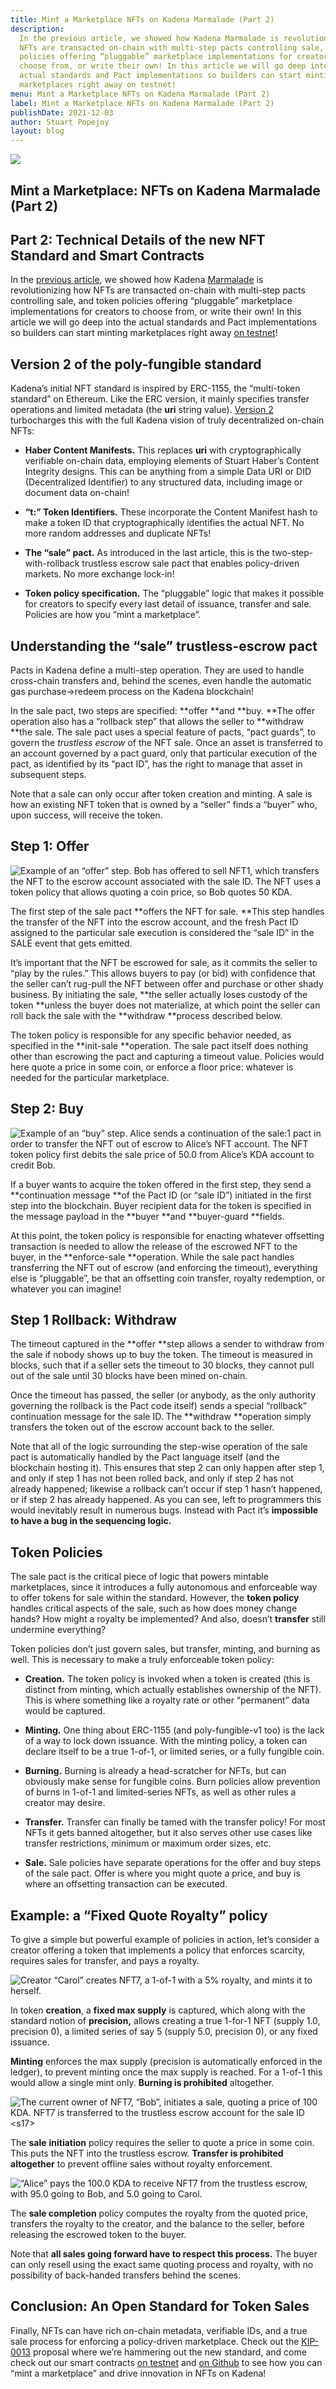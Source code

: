 ```yaml
---
title: Mint a Marketplace NFTs on Kadena Marmalade (Part 2)
description:
  In the previous article, we showed how Kadena Marmalade is revolutionizing how
  NFTs are transacted on-chain with multi-step pacts controlling sale, and token
  policies offering “pluggable” marketplace implementations for creators to
  choose from, or write their own! In this article we will go deep into the
  actual standards and Pact implementations so builders can start minting
  marketplaces right away on testnet!
menu: Mint a Marketplace NFTs on Kadena Marmalade (Part 2)
label: Mint a Marketplace NFTs on Kadena Marmalade (Part 2)
publishDate: 2021-12-03
author: Stuart Popejoy
layout: blog
---
```


![](/assets/blog/1_BEuMAVlJ32_pP984cFKAwQ.webp)

## Mint a Marketplace: NFTs on Kadena Marmalade (Part 2)

## Part 2: Technical Details of the new NFT Standard and Smart Contracts

In the
[previous article](https://medium.com/kadena-io/mint-a-marketplace-nfts-on-kadena-marmalade-part-1-2262cbfa5296),
we showed how Kadena [Marmalade](http://marmalade.art) is revolutionizing how
NFTs are transacted on-chain with multi-step pacts controlling sale, and token
policies offering “pluggable” marketplace implementations for creators to choose
from, or write their own! In this article we will go deep into the actual
standards and Pact implementations so builders can start minting marketplaces
right away [on testnet](https://kadena-io.github.io/marmalade/)!

## Version 2 of the poly-fungible standard

Kadena’s initial NFT standard is inspired by ERC-1155, the “multi-token
standard” on Ethereum. Like the ERC version, it mainly specifies transfer
operations and limited metadata (the **uri** string value).
[Version 2](https://github.com/kadena-io/KIPs/pull/20) turbocharges this with
the full Kadena vision of truly decentralized on-chain NFTs:

- **Haber Content Manifests.** This replaces **uri** with cryptographically
  verifiable on-chain data, employing elements of Stuart Haber’s Content
  Integrity designs. This can be anything from a simple Data URI or DID
  (Decentralized Identifier) to any structured data, including image or document
  data on-chain!

- **“t:” Token Identifiers.** These incorporate the Content Manifest hash to
  make a token ID that cryptographically identifies the actual NFT. No more
  random addresses and duplicate NFTs!

- **The “sale” pact.** As introduced in the last article, this is the
  two-step-with-rollback trustless escrow sale pact that enables policy-driven
  markets. No more exchange lock-in!

- **Token policy specification.** The “pluggable” logic that makes it possible
  for creators to specify every last detail of issuance, transfer and sale.
  Policies are how you “mint a marketplace”.

## Understanding the “sale” trustless-escrow pact

Pacts in Kadena define a multi-step operation. They are used to handle
cross-chain transfers and, behind the scenes, even handle the automatic gas
purchase->redeem process on the Kadena blockchain!

In the sale pact, two steps are specified: **offer **and **buy. **The offer
operation also has a “rollback step” that allows the seller to **withdraw **the
sale. The sale pact uses a special feature of pacts, “pact guards”, to govern
the _trustless escrow_ of the NFT sale. Once an asset is transferred to an
account governed by a pact guard, only that particular execution of the pact, as
identified by its “pact ID”, has the right to manage that asset in subsequent
steps.

Note that a sale can only occur after token creation and minting. A sale is how
an existing NFT token that is owned by a “seller” finds a “buyer” who, upon
success, will receive the token.

## Step 1: Offer

![*Example of an “offer” step. Bob has offered to sell NFT1, which transfers the NFT to the escrow account associated with the sale ID. The NFT uses a token policy that allows quoting a coin price, so Bob quotes 50 KDA.*](/assets/blog/0_lOGA7REb1MsdjAQX.png)

The first step of the sale pact **offers the NFT for sale. **This step handles
the transfer of the NFT into the escrow account, and the fresh Pact ID assigned
to the particular sale execution is considered the “sale ID” in the SALE event
that gets emitted.

It’s important that the NFT be escrowed for sale, as it commits the seller to
“play by the rules.” This allows buyers to pay (or bid) with confidence that the
seller can’t rug-pull the NFT between offer and purchase or other shady
business. By initiating the sale, **the seller actually loses custody of the
token **unless the buyer does not materialize, at which point the seller can
roll back the sale with the **withdraw **process described below.

The token policy is responsible for any specific behavior needed, as specified
in the **init-sale **operation. The sale pact itself does nothing other than
escrowing the pact and capturing a timeout value. Policies would here quote a
price in some coin, or enforce a floor price: whatever is needed for the
particular marketplace.

## Step 2: Buy

![Example of an “buy” step. Alice sends a continuation of the sale:1 pact in order to transfer the NFT out of escrow to Alice’s NFT account. The NFT token policy first debits the sale price of 50.0 from Alice’s KDA account to credit Bob.](/assets/blog/0_vzGX8d_AGRxODoZN.png)

If a buyer wants to acquire the token offered in the first step, they send a
**continuation message **of the Pact ID (or “sale ID”) initiated in the first
step into the blockchain. Buyer recipient data for the token is specified in the
message payload in the **buyer **and **buyer-guard **fields.

At this point, the token policy is responsible for enacting whatever offsetting
transaction is needed to allow the release of the escrowed NFT to the buyer, in
the **enforce-sale **operation. While the sale pact handles transferring the NFT
out of escrow (and enforcing the timeout), everything else is “pluggable”, be
that an offsetting coin transfer, royalty redemption, or whatever you can
imagine!

## Step 1 Rollback: Withdraw

The timeout captured in the **offer **step allows a sender to withdraw from the
sale if nobody shows up to buy the token. The timeout is measured in blocks,
such that if a seller sets the timeout to 30 blocks, they cannot pull out of the
sale until 30 blocks have been mined on-chain.

Once the timeout has passed, the seller (or anybody, as the only authority
governing the rollback is the Pact code itself) sends a special “rollback”
continuation message for the sale ID. The **withdraw **operation simply
transfers the token out of the escrow account back to the seller.

Note that all of the logic surrounding the step-wise operation of the sale pact
is automatically handled by the Pact language itself (and the blockchain hosting
it). This ensures that step 2 can only happen after step 1, and only if step 1
has not been rolled back, and only if step 2 has not already happened; likewise
a rollback can’t occur if step 1 hasn’t happened, or if step 2 has already
happened. As you can see, left to programmers this would inevitably result in
numerous bugs. Instead with Pact it’s **impossible to have a bug in the
sequencing logic.**

## Token Policies

The sale pact is the critical piece of logic that powers mintable marketplaces,
since it introduces a fully autonomous and enforceable way to offer tokens for
sale within the standard. However, the **token policy** handles critical aspects
of the sale, such as how does money change hands? How might a royalty be
implemented? And also, doesn’t **transfer** still undermine everything?

Token policies don’t just govern sales, but transfer, minting, and burning as
well. This is necessary to make a truly enforceable token policy:

- **Creation.** The token policy is invoked when a token is created (this is
  distinct from minting, which actually establishes ownership of the NFT). This
  is where something like a royalty rate or other “permanent” data would be
  captured.

- **Minting.** One thing about ERC-1155 (and poly-fungible-v1 too) is the lack
  of a way to lock down issuance. With the minting policy, a token can declare
  itself to be a true 1-of-1, or limited series, or a fully fungible coin.

- **Burning.** Burning is already a head-scratcher for NFTs, but can obviously
  make sense for fungible coins. Burn policies allow prevention of burns in
  1-of-1 and limited-series NFTs, as well as other rules a creator may desire.

- **Transfer.** Transfer can finally be tamed with the transfer policy! For most
  NFTs it gets banned altogether, but it also serves other use cases like
  transfer restrictions, minimum or maximum order sizes, etc.

- **Sale.** Sale policies have separate operations for the offer and buy steps
  of the sale pact. Offer is where you might quote a price, and buy is where an
  offsetting transaction can be executed.

## Example: a “Fixed Quote Royalty” policy

To give a simple but powerful example of policies in action, let’s consider a
creator offering a token that implements a policy that enforces scarcity,
requires sales for transfer, and pays a royalty.

![*Creator “Carol” creates NFT7, a 1-of-1 with a 5% royalty, and mints it to herself.*](/assets/blog/0_-eWnPctZqoX1I1Gv.png)

In token **creation**, a **fixed max supply** is captured, which along with the
standard notion of **precision,** allows creating a true 1-for-1 NFT (supply
1.0, precision 0), a limited series of say 5 (supply 5.0, precision 0), or any
fixed issuance.

**Minting** enforces the max supply (precision is automatically enforced in the
ledger), to prevent minting once the max supply is reached. For a 1-of-1 this
would allow a single mint only. **Burning is prohibited** altogether.

![The current owner of NFT7, “Bob”, initiates a sale, quoting a price of 100 KDA. NFT7 is transferred to the trustless escrow account for the sale ID `<s17>`](/assets/blog/0_ccqAMUoU0CfHj2Sx.png)

The **sale** **initiation** policy requires the seller to quote a price in some
coin. This puts the NFT into the trustless escrow. **Transfer is prohibited
altogether** to prevent offline sales without royalty enforcement.

![*“Alice” pays the 100.0 KDA to receive NFT7 from the trustless escrow, with 95.0 going to Bob, and 5.0 going to Carol.*](/assets/blog/0_cDJKu9bnL-K9TR_f.png)

The **sale completion** policy computes the royalty from the quoted price,
transfers the royalty to the creator, and the balance to the seller, before
releasing the escrowed token to the buyer.

Note that **all sales going forward have to respect this process.** The buyer
can only resell using the exact same quoting process and royalty, with no
possibility of back-handed transfers behind the scenes.

## Conclusion: An Open Standard for Token Sales

Finally, NFTs can have rich on-chain metadata, verifiable IDs, and a true sale
process for enforcing a policy-driven marketplace. Check out the
[KIP-0013](https://github.com/kadena-io/KIPs/pull/20) proposal where we’re
hammering out the new standard, and come check out our smart contracts
[on testnet](https://kadena-io.github.io/marmalade/) and
[on Github](https://github.com/kadena-io/hft) to see how you can “mint a
marketplace” and drive innovation in NFTs on Kadena!
